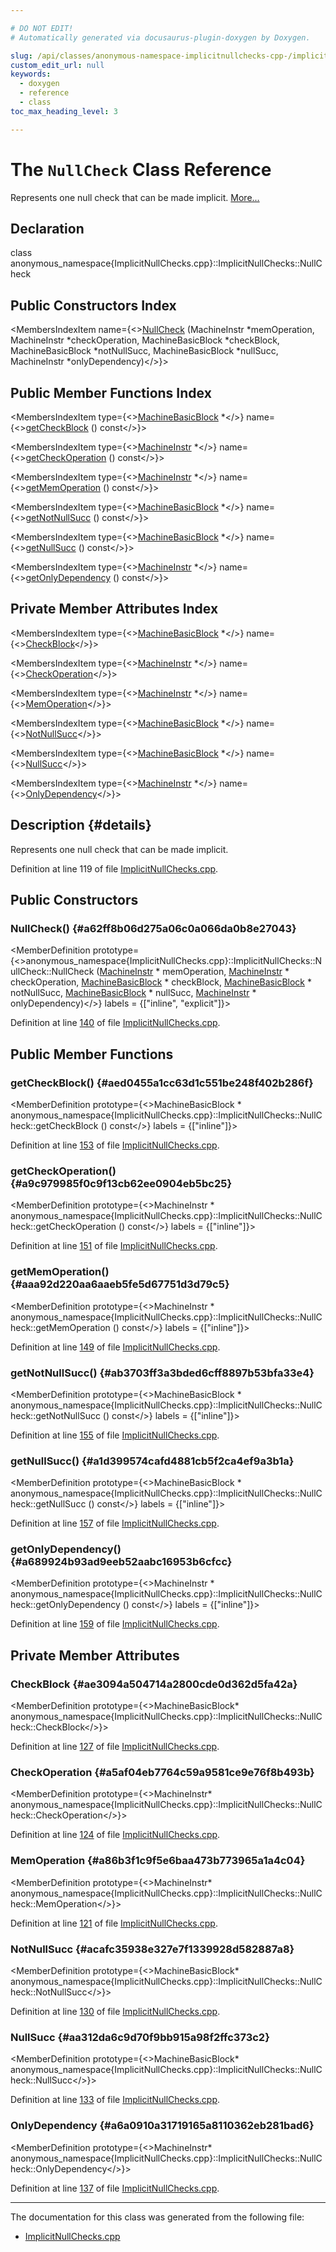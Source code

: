 ```yaml
---

# DO NOT EDIT!
# Automatically generated via docusaurus-plugin-doxygen by Doxygen.

slug: /api/classes/anonymous-namespace-implicitnullchecks-cpp-/implicitnullchecks/nullcheck
custom_edit_url: null
keywords:
  - doxygen
  - reference
  - class
toc_max_heading_level: 3

---
```





# The `NullCheck` Class Reference

<DoxygenPage pluginConfig={pluginConfig}>

Represents one null check that can be made implicit. <a href="#details">More...</a>

## Declaration

<CodeBlock>class anonymous_namespace{ImplicitNullChecks.cpp}::ImplicitNullChecks::NullCheck</CodeBlock>

## Public Constructors Index

<MembersIndex>

<MembersIndexItem
  name={<><a href="#a62ff8b06d275a06c0a066da0b8e27043">NullCheck</a> (MachineInstr &#42;memOperation, MachineInstr &#42;checkOperation, MachineBasicBlock &#42;checkBlock, MachineBasicBlock &#42;notNullSucc, MachineBasicBlock &#42;nullSucc, MachineInstr &#42;onlyDependency)</>}>
</MembersIndexItem>

</MembersIndex>

## Public Member Functions Index

<MembersIndex>

<MembersIndexItem
  type={<><a href="/docs/api/classes/llvm/machinebasicblock">MachineBasicBlock</a> &#42;</>}
  name={<><a href="#aed0455a1cc63d1c551be248f402b286f">getCheckBlock</a> () const</>}>
</MembersIndexItem>

<MembersIndexItem
  type={<><a href="/docs/api/classes/llvm/machineinstr">MachineInstr</a> &#42;</>}
  name={<><a href="#a9c979985f0c9f13cb62ee0904eb5bc25">getCheckOperation</a> () const</>}>
</MembersIndexItem>

<MembersIndexItem
  type={<><a href="/docs/api/classes/llvm/machineinstr">MachineInstr</a> &#42;</>}
  name={<><a href="#aaa92d220aa6aaeb5fe5d67751d3d79c5">getMemOperation</a> () const</>}>
</MembersIndexItem>

<MembersIndexItem
  type={<><a href="/docs/api/classes/llvm/machinebasicblock">MachineBasicBlock</a> &#42;</>}
  name={<><a href="#ab3703ff3a3bded6cff8897b53bfa33e4">getNotNullSucc</a> () const</>}>
</MembersIndexItem>

<MembersIndexItem
  type={<><a href="/docs/api/classes/llvm/machinebasicblock">MachineBasicBlock</a> &#42;</>}
  name={<><a href="#a1d399574cafd4881cb5f2ca4ef9a3b1a">getNullSucc</a> () const</>}>
</MembersIndexItem>

<MembersIndexItem
  type={<><a href="/docs/api/classes/llvm/machineinstr">MachineInstr</a> &#42;</>}
  name={<><a href="#a689924b93ad9eeb52aabc16953b6cfcc">getOnlyDependency</a> () const</>}>
</MembersIndexItem>

</MembersIndex>

## Private Member Attributes Index

<MembersIndex>

<MembersIndexItem
  type={<><a href="/docs/api/classes/llvm/machinebasicblock">MachineBasicBlock</a> &#42;</>}
  name={<><a href="#ae3094a504714a2800cde0d362d5fa42a">CheckBlock</a></>}>
</MembersIndexItem>

<MembersIndexItem
  type={<><a href="/docs/api/classes/llvm/machineinstr">MachineInstr</a> &#42;</>}
  name={<><a href="#a5af04eb7764c59a9581ce9e76f8b493b">CheckOperation</a></>}>
</MembersIndexItem>

<MembersIndexItem
  type={<><a href="/docs/api/classes/llvm/machineinstr">MachineInstr</a> &#42;</>}
  name={<><a href="#a86b3f1c9f5e6baa473b773965a1a4c04">MemOperation</a></>}>
</MembersIndexItem>

<MembersIndexItem
  type={<><a href="/docs/api/classes/llvm/machinebasicblock">MachineBasicBlock</a> &#42;</>}
  name={<><a href="#acafc35938e327e7f1339928d582887a8">NotNullSucc</a></>}>
</MembersIndexItem>

<MembersIndexItem
  type={<><a href="/docs/api/classes/llvm/machinebasicblock">MachineBasicBlock</a> &#42;</>}
  name={<><a href="#aa312da6c9d70f9bb915a98f2ffc373c2">NullSucc</a></>}>
</MembersIndexItem>

<MembersIndexItem
  type={<><a href="/docs/api/classes/llvm/machineinstr">MachineInstr</a> &#42;</>}
  name={<><a href="#a6a0910a31719165a8110362eb281bad6">OnlyDependency</a></>}>
</MembersIndexItem>

</MembersIndex>

## Description {#details}

Represents one null check that can be made implicit.

Definition at line 119 of file <a href="/docs/api/files/lib/lib/codegen/implicitnullchecks-cpp">ImplicitNullChecks.cpp</a>.

<SectionDefinition>

## Public Constructors

### NullCheck() {#a62ff8b06d275a06c0a066da0b8e27043}

<MemberDefinition
  prototype={<>anonymous&#95;namespace&#123;ImplicitNullChecks.cpp&#125;::ImplicitNullChecks::NullCheck::NullCheck (<a href="/docs/api/classes/llvm/machineinstr">MachineInstr</a> &#42; memOperation, <a href="/docs/api/classes/llvm/machineinstr">MachineInstr</a> &#42; checkOperation, <a href="/docs/api/classes/llvm/machinebasicblock">MachineBasicBlock</a> &#42; checkBlock, <a href="/docs/api/classes/llvm/machinebasicblock">MachineBasicBlock</a> &#42; notNullSucc, <a href="/docs/api/classes/llvm/machinebasicblock">MachineBasicBlock</a> &#42; nullSucc, <a href="/docs/api/classes/llvm/machineinstr">MachineInstr</a> &#42; onlyDependency)</>}
  labels = {["inline", "explicit"]}>

Definition at line <a href="/docs/api/files/lib/lib/codegen/implicitnullchecks-cpp/#l00140">140</a> of file <a href="/docs/api/files/lib/lib/codegen/implicitnullchecks-cpp">ImplicitNullChecks.cpp</a>.
</MemberDefinition>

</SectionDefinition>

<SectionDefinition>

## Public Member Functions

### getCheckBlock() {#aed0455a1cc63d1c551be248f402b286f}

<MemberDefinition
  prototype={<>MachineBasicBlock &#42; anonymous&#95;namespace&#123;ImplicitNullChecks.cpp&#125;::ImplicitNullChecks::NullCheck::getCheckBlock () const</>}
  labels = {["inline"]}>

Definition at line <a href="/docs/api/files/lib/lib/codegen/implicitnullchecks-cpp/#l00153">153</a> of file <a href="/docs/api/files/lib/lib/codegen/implicitnullchecks-cpp">ImplicitNullChecks.cpp</a>.
</MemberDefinition>

### getCheckOperation() {#a9c979985f0c9f13cb62ee0904eb5bc25}

<MemberDefinition
  prototype={<>MachineInstr &#42; anonymous&#95;namespace&#123;ImplicitNullChecks.cpp&#125;::ImplicitNullChecks::NullCheck::getCheckOperation () const</>}
  labels = {["inline"]}>

Definition at line <a href="/docs/api/files/lib/lib/codegen/implicitnullchecks-cpp/#l00151">151</a> of file <a href="/docs/api/files/lib/lib/codegen/implicitnullchecks-cpp">ImplicitNullChecks.cpp</a>.
</MemberDefinition>

### getMemOperation() {#aaa92d220aa6aaeb5fe5d67751d3d79c5}

<MemberDefinition
  prototype={<>MachineInstr &#42; anonymous&#95;namespace&#123;ImplicitNullChecks.cpp&#125;::ImplicitNullChecks::NullCheck::getMemOperation () const</>}
  labels = {["inline"]}>

Definition at line <a href="/docs/api/files/lib/lib/codegen/implicitnullchecks-cpp/#l00149">149</a> of file <a href="/docs/api/files/lib/lib/codegen/implicitnullchecks-cpp">ImplicitNullChecks.cpp</a>.
</MemberDefinition>

### getNotNullSucc() {#ab3703ff3a3bded6cff8897b53bfa33e4}

<MemberDefinition
  prototype={<>MachineBasicBlock &#42; anonymous&#95;namespace&#123;ImplicitNullChecks.cpp&#125;::ImplicitNullChecks::NullCheck::getNotNullSucc () const</>}
  labels = {["inline"]}>

Definition at line <a href="/docs/api/files/lib/lib/codegen/implicitnullchecks-cpp/#l00155">155</a> of file <a href="/docs/api/files/lib/lib/codegen/implicitnullchecks-cpp">ImplicitNullChecks.cpp</a>.
</MemberDefinition>

### getNullSucc() {#a1d399574cafd4881cb5f2ca4ef9a3b1a}

<MemberDefinition
  prototype={<>MachineBasicBlock &#42; anonymous&#95;namespace&#123;ImplicitNullChecks.cpp&#125;::ImplicitNullChecks::NullCheck::getNullSucc () const</>}
  labels = {["inline"]}>

Definition at line <a href="/docs/api/files/lib/lib/codegen/implicitnullchecks-cpp/#l00157">157</a> of file <a href="/docs/api/files/lib/lib/codegen/implicitnullchecks-cpp">ImplicitNullChecks.cpp</a>.
</MemberDefinition>

### getOnlyDependency() {#a689924b93ad9eeb52aabc16953b6cfcc}

<MemberDefinition
  prototype={<>MachineInstr &#42; anonymous&#95;namespace&#123;ImplicitNullChecks.cpp&#125;::ImplicitNullChecks::NullCheck::getOnlyDependency () const</>}
  labels = {["inline"]}>

Definition at line <a href="/docs/api/files/lib/lib/codegen/implicitnullchecks-cpp/#l00159">159</a> of file <a href="/docs/api/files/lib/lib/codegen/implicitnullchecks-cpp">ImplicitNullChecks.cpp</a>.
</MemberDefinition>

</SectionDefinition>

<SectionDefinition>

## Private Member Attributes

### CheckBlock {#ae3094a504714a2800cde0d362d5fa42a}

<MemberDefinition
  prototype={<>MachineBasicBlock&#42; anonymous&#95;namespace&#123;ImplicitNullChecks.cpp&#125;::ImplicitNullChecks::NullCheck::CheckBlock</>}>

Definition at line <a href="/docs/api/files/lib/lib/codegen/implicitnullchecks-cpp/#l00127">127</a> of file <a href="/docs/api/files/lib/lib/codegen/implicitnullchecks-cpp">ImplicitNullChecks.cpp</a>.
</MemberDefinition>

### CheckOperation {#a5af04eb7764c59a9581ce9e76f8b493b}

<MemberDefinition
  prototype={<>MachineInstr&#42; anonymous&#95;namespace&#123;ImplicitNullChecks.cpp&#125;::ImplicitNullChecks::NullCheck::CheckOperation</>}>

Definition at line <a href="/docs/api/files/lib/lib/codegen/implicitnullchecks-cpp/#l00124">124</a> of file <a href="/docs/api/files/lib/lib/codegen/implicitnullchecks-cpp">ImplicitNullChecks.cpp</a>.
</MemberDefinition>

### MemOperation {#a86b3f1c9f5e6baa473b773965a1a4c04}

<MemberDefinition
  prototype={<>MachineInstr&#42; anonymous&#95;namespace&#123;ImplicitNullChecks.cpp&#125;::ImplicitNullChecks::NullCheck::MemOperation</>}>

Definition at line <a href="/docs/api/files/lib/lib/codegen/implicitnullchecks-cpp/#l00121">121</a> of file <a href="/docs/api/files/lib/lib/codegen/implicitnullchecks-cpp">ImplicitNullChecks.cpp</a>.
</MemberDefinition>

### NotNullSucc {#acafc35938e327e7f1339928d582887a8}

<MemberDefinition
  prototype={<>MachineBasicBlock&#42; anonymous&#95;namespace&#123;ImplicitNullChecks.cpp&#125;::ImplicitNullChecks::NullCheck::NotNullSucc</>}>

Definition at line <a href="/docs/api/files/lib/lib/codegen/implicitnullchecks-cpp/#l00130">130</a> of file <a href="/docs/api/files/lib/lib/codegen/implicitnullchecks-cpp">ImplicitNullChecks.cpp</a>.
</MemberDefinition>

### NullSucc {#aa312da6c9d70f9bb915a98f2ffc373c2}

<MemberDefinition
  prototype={<>MachineBasicBlock&#42; anonymous&#95;namespace&#123;ImplicitNullChecks.cpp&#125;::ImplicitNullChecks::NullCheck::NullSucc</>}>

Definition at line <a href="/docs/api/files/lib/lib/codegen/implicitnullchecks-cpp/#l00133">133</a> of file <a href="/docs/api/files/lib/lib/codegen/implicitnullchecks-cpp">ImplicitNullChecks.cpp</a>.
</MemberDefinition>

### OnlyDependency {#a6a0910a31719165a8110362eb281bad6}

<MemberDefinition
  prototype={<>MachineInstr&#42; anonymous&#95;namespace&#123;ImplicitNullChecks.cpp&#125;::ImplicitNullChecks::NullCheck::OnlyDependency</>}>

Definition at line <a href="/docs/api/files/lib/lib/codegen/implicitnullchecks-cpp/#l00137">137</a> of file <a href="/docs/api/files/lib/lib/codegen/implicitnullchecks-cpp">ImplicitNullChecks.cpp</a>.
</MemberDefinition>

</SectionDefinition>

<hr/>

The documentation for this class was generated from the following file:

<ul>
<li><a href="/docs/api/files/lib/lib/codegen/implicitnullchecks-cpp">ImplicitNullChecks.cpp</a></li>
</ul>

</DoxygenPage>
